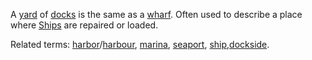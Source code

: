 A [[yard]] of [[dock]]s is the same as a [[wharf]]. Often used to describe a place where [[Ship]]s are repaired or loaded.

Related terms: [[harbor]]/[[harbour]], [[marina]], [[seaport]], [[ship]],[[dockside]].